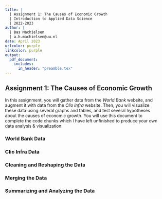 ```yaml
---
title: | 
  | Assignment 1: The Causes of Economic Growth
  | Introduction to Applied Data Science
  | 2022-2023
author: |
  | Bas Machielsen
  | a.h.machielsen@uu.nl
date: April 2023
urlcolor: purple
linkcolor: purple
output: 
  pdf_document:
    includes:
      in_header: "preamble.tex"
---
```


## Assignment 1: The Causes of Economic Growth

In this assignment, you will gather data from the _World Bank_ website, and augment it with data from the _Clio Infra_ website. Then, you will visualize these data using several graphs and tables, and test several hypotheses about the causes of economic growth. You will use this document to complete the code chunks which I have left unfinished to produce your own data analysis & visualization. 


### World Bank Data

### Clio Infra Data

### Cleaning and Reshaping the Data


### Merging the Data


### Summarizing and Analyzing the Data




